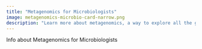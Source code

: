 ```yaml
---
title: "Metagenomics for Microbiologists"
image: metagenomics-microbio-card-narrow.png
description: "Learn more about metagenomics, a way to explore all the genetic material in an environmental sample."
---
```


Info about Metagenomics for Microbiologists
